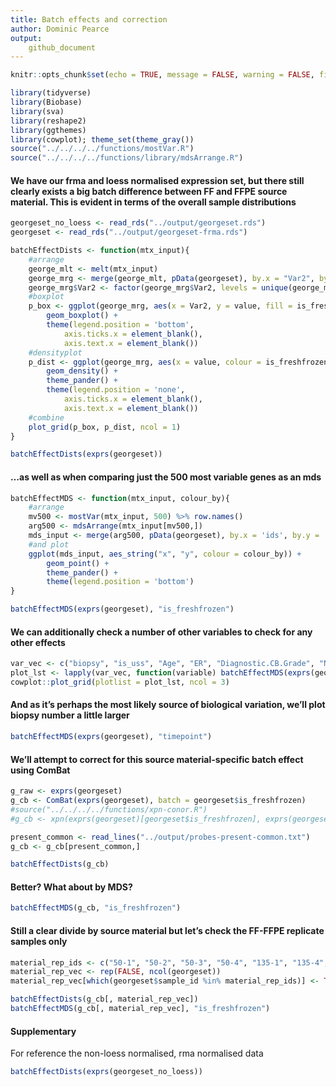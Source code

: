 ```yaml
---
title: Batch effects and correction
author: Dominic Pearce
output:
    github_document
---
```


```r
knitr::opts_chunk$set(echo = TRUE, message = FALSE, warning = FALSE, fig.align = 'center', fig.width = 8, fig.height = 6)
```

```r
library(tidyverse)
library(Biobase)
library(sva)
library(reshape2)
library(ggthemes)
library(cowplot); theme_set(theme_gray())
source("../../../../functions/mostVar.R")
source("../../../../functions/library/mdsArrange.R")
```

#### We have our frma and loess normalised expression set, but there still clearly exists a big batch difference between FF and FFPE source material. This is evident in terms of the overall sample distributions

```r
georgeset_no_loess <- read_rds("../output/georgeset.rds")
georgeset <- read_rds("../output/georgeset-frma.rds")
```

```r
batchEffectDists <- function(mtx_input){
    #arrange
    george_mlt <- melt(mtx_input)
    george_mrg <- merge(george_mlt, pData(georgeset), by.x = "Var2", by.y = 'xpr_id')
    george_mrg$Var2 <- factor(george_mrg$Var2, levels = unique(george_mrg$Var2[order(george_mrg$is_freshfrozen)]))
    #boxplot
    p_box <- ggplot(george_mrg, aes(x = Var2, y = value, fill = is_freshfrozen)) + 
        geom_boxplot() +
        theme(legend.position = 'bottom',
            axis.ticks.x = element_blank(),
            axis.text.x = element_blank())
    #densityplot
    p_dist <- ggplot(george_mrg, aes(x = value, colour = is_freshfrozen, group = Var2)) + 
        geom_density() + 
        theme_pander() +    
        theme(legend.position = 'none',
            axis.ticks.x = element_blank(),
            axis.text.x = element_blank())
    #combine
    plot_grid(p_box, p_dist, ncol = 1)
}

batchEffectDists(exprs(georgeset))
```

#### ...as well as when comparing just the 500 most variable genes as an mds

```r
batchEffectMDS <- function(mtx_input, colour_by){
    #arrange
    mv500 <- mostVar(mtx_input, 500) %>% row.names()
    arg500 <- mdsArrange(mtx_input[mv500,]) 
    mds_input <- merge(arg500, pData(georgeset), by.x = 'ids', by.y = 'xpr_id')
    #and plot
    ggplot(mds_input, aes_string("x", "y", colour = colour_by)) + 
        geom_point() + 
        theme_pander() + 
        theme(legend.position = 'bottom')
}

batchEffectMDS(exprs(georgeset), "is_freshfrozen")
```

#### We can additionally check a number of other variables to check for any other effects

```r
var_vec <- c("biopsy", "is_uss", "Age", "ER", "Diagnostic.CB.Grade", "No.of.Pos.Nodes")
plot_lst <- lapply(var_vec, function(variable) batchEffectMDS(exprs(georgeset), variable))
cowplot::plot_grid(plotlist = plot_lst, ncol = 3)
```

#### And as it's perhaps the most likely source of biological variation, we'll plot biopsy number a little larger

```r
batchEffectMDS(exprs(georgeset), "timepoint")
```

#### We'll attempt to correct for this source material-specific batch effect using ComBat

```r
g_raw <- exprs(georgeset)
g_cb <- ComBat(exprs(georgeset), batch = georgeset$is_freshfrozen)
#source("../../../../functions/xpn-conor.R")
#g_cb <- xpn(exprs(georgeset)[georgeset$is_freshfrozen], exprs(georgeset)[!georgeset$is_freshfrozen])

present_common <- read_lines("../output/probes-present-common.txt")
g_cb <- g_cb[present_common,]
```

```r
batchEffectDists(g_cb)
```

#### Better? What about by MDS?

```r
batchEffectMDS(g_cb, "is_freshfrozen")
```

#### Still a clear divide by source material but let's check the FF-FFPE replicate samples only

```r
material_rep_ids <- c("50-1", "50-2", "50-3", "50-4", "135-1", "135-4", "188-1", "268-1", "268-2", "298-1", "298-2", "347-3", "413-1", "413-2", "416-1", "416-2")
material_rep_vec <- rep(FALSE, ncol(georgeset))
material_rep_vec[which(georgeset$sample_id %in% material_rep_ids)] <- TRUE

batchEffectDists(g_cb[, material_rep_vec])
batchEffectMDS(g_cb[, material_rep_vec], "is_freshfrozen")
```

#### Supplementary

For reference the non-loess normalised, rma normalised data

```r
batchEffectDists(exprs(georgeset_no_loess))
```
